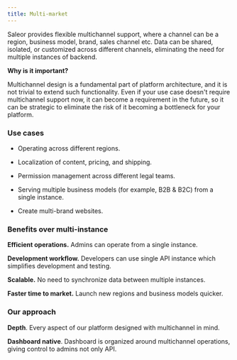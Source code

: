 ```yaml
---
title: Multi-market
---
```


Saleor provides flexible multichannel support,
where a channel can be a region, business model, brand, sales channel etc.
Data can be shared, isolated, or customized across different channels,
eliminating the need for multiple instances of backend.

**Why is it important?**

Multichannel design is a fundamental part of platform architecture, and it is not trivial to extend such functionality.
Even if your use case doesn't require multichannel support now, it can become a requirement in the future,
so it can be strategic to eliminate the risk of it becoming a bottleneck for your platform.

### Use cases

- Operating across different regions.

- Localization of content, pricing, and shipping.

- Permission management across different legal teams.

- Serving multiple business models (for example, B2B & B2C) from a single instance.

- Create multi-brand websites.

### Benefits over multi-instance

**Efficient operations.** Admins can operate from a single instance.

**Development workflow.** Developers can use single API instance which simplifies development and testing.

**Scalable.** No need to synchronize data between multiple instances.

**Faster time to market.** Launch new regions and business models quicker.

### Our approach

**Depth**. Every aspect of our platform designed with multichannel in mind.

**Dashboard native**. Dashboard is organized around multichannel operations, giving control to admins not only API.
